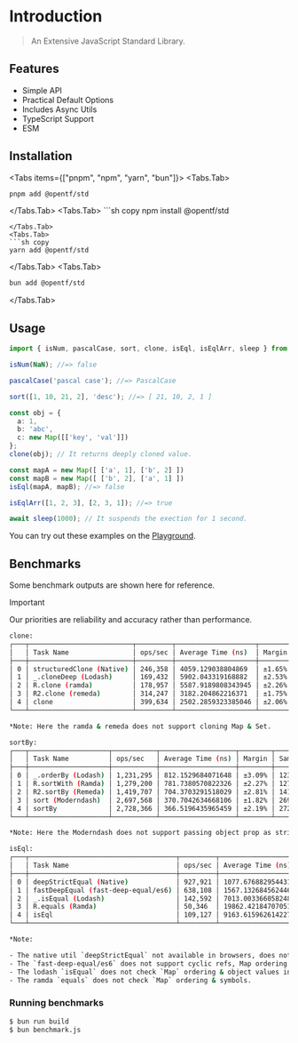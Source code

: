 
# Introduction

> An Extensive JavaScript Standard Library.

## Features

- Simple API
- Practical Default Options
- Includes Async Utils
- TypeScript Support
- ESM

## Installation

<Tabs items={["pnpm", "npm", "yarn", "bun"]}>
  <Tabs.Tab>
  ```sh copy 
  pnpm add @opentf/std 
  ```
  </Tabs.Tab>
  <Tabs.Tab>
      ```sh copy 
  npm install @opentf/std 
  ```
  </Tabs.Tab>
  <Tabs.Tab>
  ```sh copy 
  yarn add @opentf/std 
  ```
  </Tabs.Tab>
  <Tabs.Tab>
  ```sh copy 
  bun add @opentf/std 
  ```
  </Tabs.Tab>
</Tabs>

## Usage

```ts
import { isNum, pascalCase, sort, clone, isEql, isEqlArr, sleep } from "@opentf/std";

isNum(NaN); //=> false

pascalCase('pascal case'); //=> PascalCase

sort([1, 10, 21, 2], 'desc'); //=> [ 21, 10, 2, 1 ]

const obj = {
  a: 1, 
  b: 'abc', 
  c: new Map([['key', 'val']])
};
clone(obj); // It returns deeply cloned value.

const mapA = new Map([ ['a', 1], ['b', 2] ])
const mapB = new Map([ ['b', 2], ['a', 1] ])
isEql(mapA, mapB); //=> false

isEqlArr([1, 2, 3], [2, 3, 1]); //=> true

await sleep(1000); // It suspends the exection for 1 second.
```

<Callout type="default">

You can try out these examples on the [Playground](/playground).

</Callout>

## Benchmarks

Some benchmark outputs are shown here for reference.

> [!IMPORTANT]  
> Our priorities are reliability and accuracy rather than performance.

```sh
clone:
┌───┬──────────────────────────┬─────────┬────────────────────┬────────┬─────────┐
│   │ Task Name                │ ops/sec │ Average Time (ns)  │ Margin │ Samples │
├───┼──────────────────────────┼─────────┼────────────────────┼────────┼─────────┤
│ 0 │ structuredClone (Native) │ 246,358 │ 4059.129038804869  │ ±1.65% │ 24636   │
│ 1 │ _.cloneDeep (Lodash)     │ 169,432 │ 5902.043319168882  │ ±2.53% │ 16944   │
│ 2 │ R.clone (ramda)          │ 178,957 │ 5587.9189808343945 │ ±2.26% │ 17897   │
│ 3 │ R2.clone (remeda)        │ 314,247 │ 3182.204862216371  │ ±1.75% │ 31426   │
│ 4 │ clone                    │ 399,634 │ 2502.2859323385046 │ ±2.06% │ 39964   │
└───┴──────────────────────────┴─────────┴────────────────────┴────────┴─────────┘

*Note: Here the ramda & remeda does not support cloning Map & Set.

sortBy:
┌───┬────────────────────┬───────────┬───────────────────┬────────┬─────────┐
│   │ Task Name          │ ops/sec   │ Average Time (ns) │ Margin │ Samples │
├───┼────────────────────┼───────────┼───────────────────┼────────┼─────────┤
│ 0 │ _.orderBy (Lodash) │ 1,231,295 │ 812.1529684071648 │ ±3.09% │ 123130  │
│ 1 │ R.sortWith (Ramda) │ 1,279,200 │ 781.7380570822326 │ ±2.27% │ 127921  │
│ 2 │ R2.sortBy (Remeda) │ 1,419,707 │ 704.3703291518029 │ ±2.81% │ 141971  │
│ 3 │ sort (Moderndash)  │ 2,697,568 │ 370.7042634668106 │ ±1.82% │ 269757  │
│ 4 │ sortBy             │ 2,728,366 │ 366.5196435965459 │ ±2.19% │ 272837  │
└───┴────────────────────┴───────────┴───────────────────┴────────┴─────────┘

*Note: Here the Moderndash does not support passing object prop as string.

isEql:
┌───┬─────────────────────────────────────┬─────────┬───────────────────┬────────┬─────────┐
│   │ Task Name                           │ ops/sec │ Average Time (ns) │ Margin │ Samples │
├───┼─────────────────────────────────────┼─────────┼───────────────────┼────────┼─────────┤
│ 0 │ deepStrictEqual (Native)            │ 927,921 │ 1077.676882954431 │ ±0.38% │ 92793   │
│ 1 │ fastDeepEqual (fast-deep-equal/es6) │ 638,108 │ 1567.132684562446 │ ±1.42% │ 63813   │
│ 2 │ _.isEqual (Lodash)                  │ 142,592 │ 7013.003366058248 │ ±2.13% │ 14260   │
│ 3 │ R.equals (Ramda)                    │ 50,346  │ 19862.42184707051 │ ±1.83% │ 5035    │
│ 4 │ isEql                               │ 109,127 │ 9163.615962614227 │ ±1.28% │ 10913   │
└───┴─────────────────────────────────────┴─────────┴───────────────────┴────────┴─────────┘

*Note: 

- The native util `deepStrictEqual` not available in browsers, does not check `Map` ordering & returns false for same invalid dates.
- The `fast-deep-equal/es6` does not support cyclic refs, Map ordering check, invalid dates, symbols, objects values in Set & TypedArrays. 
- The lodash `isEqual` does not check `Map` ordering & object values in `Set`.
- The ramda `equals` does not check `Map` ordering & symbols.
```

### Running benchmarks

```sh
$ bun run build
$ bun benchmark.js
```

